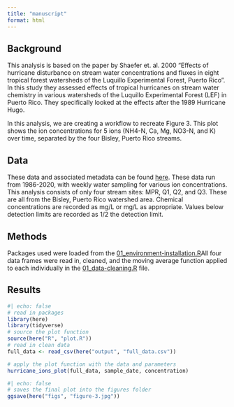 ```yaml
---
title: "manuscript"
format: html
---
```


## Background
This analysis is based on the paper by Shaefer et. al. 2000 "Effects of hurricane disturbance on stream water concentrations and fluxes in eight tropical forest watersheds of the Luquillo Experimental Forest, Puerto Rico". In this study they assessed effects of tropical hurricanes on stream water chemistry in various watersheds of the Luquillo Experimental Forest (LEF) in Puerto Rico. They specifically looked at the effects after the 1989 Hurricane Hugo.

In this analysis, we are creating a workflow to recreate Figure 3. This plot shows the ion concentrations for 5 ions (NH4-N, Ca, Mg, NO3-N, and K) over time, separated by the four Bisley, Puerto Rico streams. 

## Data
These data and associated metadata can be found [here](https://doi.org/10.6073/PASTA/F31349BEBDC304F758718F4798D25458). These data run from 1986-2020, with weekly water sampling for various ion concentrations. This analysis consists of only four stream sites: MPR, Q1, Q2, and Q3. These are all from the Bisley, Puerto Rico watershed area. Chemical concentrations are recorded as mg/L or mg/L as appropriate. Values below detection limits are recorded as 1/2 the detection limit.

## Methods

Packages used were loaded from the [01_environment-installation.R]()All four data frames were read in, cleaned, and the moving average function applied to each individually in the [01_data-cleaning.R](https://github.com/lsdixit/eds214-reproducible-workflow/blob/main/01_data-cleaning.R) file. 

## Results
```r
#| echo: false
# read in packages
library(here)
library(tidyverse)
# source the plot function
source(here("R", "plot.R"))
# read in clean data
full_data <- read_csv(here("output", "full_data.csv"))
```

```r
# apply the plot function with the data and parameters
hurricane_ions_plot(full_data, sample_date, concentration)
```

```r
#| echo: false
# saves the final plot into the figures folder
ggsave(here("figs", "figure-3.jpg"))
```

